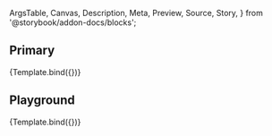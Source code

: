 <!-- @prettier -->

  ArgsTable,
  Canvas,
  Description,
  Meta,
  Preview,
  Source,
  Story,
} from '@storybook/addon-docs/blocks';


<Meta
  title="Material UI/Drawer"
  component={Drawer}
  argTypes={argTypes}
  parameters={{}}
/>

<Description of={Drawer} />

## Primary

<Canvas>
  <Story name="Primary" args={{}}>
    {Template.bind({})}
  </Story>
</Canvas>

## Playground

<Canvas isColumn>
  <Source language="jsx" story="Playground" />
  <Story inline={false} name="Playground" args={{}}>
    {Template.bind({})}
  </Story>
  <ArgsTable story="Playground" />
</Canvas>
